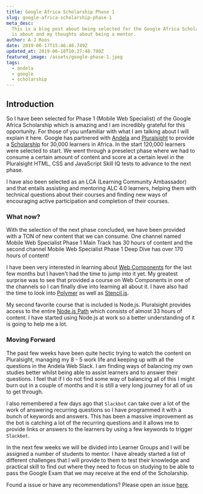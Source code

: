 ```yaml
---
title: Google Africa Scholarship Phase 1
slug: google-africa-scholarship-phase-1
meta_desc:
  This is a blog post about being selected for the Google Africa Scholarship Phase 1. I talk about what the scholarship
  is about and my thoughts about being a mentor.
author: A-J Roos
date: 2019-06-17T15:46:48.749Z
updated_at: 2019-06-18T10:27:48.780Z
featured_image: /assets/google-phase-1.jpeg
tags:
  - andela
  - google
  - scholarship
---
```


## Introduction

So I have been selected for Phase 1 (Mobile Web Specialist) of the Google Africa Scholarship which is amazing and I am
incredibly grateful for this opportunity. For those of you unfamiliar with what I am talking about I will explain it
here. Google has partnered with [Andela](https://andela.com) and [Pluralsight](http://pluralsight.com) to provide a
[Scholarship](https://africa.googleblog.com/2019/04/advance-your-career-with-google-africa.html) for 30,000 learners in
Africa. In the start 120,000 learners were selected to start. We went through a preselect phase where we had to consume
a certain amount of content and score at a certain level in the Pluralsight HTML, CSS and JavaScript Skill IQ tests to
advance to the next phase.

I have also been selected as an LCA (Learning Community Ambassador) and that entails assisting and mentoring ALC 4.0
learners, helping them with technical questions about their courses and finding new ways of encouraging active
participation and completion of their courses.

### What now?

With the selection of the next phase concluded, we have been provided with a TON of new content that we can consume. One
channel named Mobile Web Specialist Phase 1 Main Track has 30 hours of content and the second channel Mobile Web
Specialist Phase 1 Deep Dive has over 170 hours of content!

I have been very interested in learning about [Web Components](https://www.webcomponents.org/) for the last few months
but I haven't had the time to jump into it yet. My greatest surprise was to see that provided a course on Web Components
in one of the channels so I can finally dive into learning all about it. I have also had the time to look into
[Polymer](https://www.polymer-project.org/) as well as [Stencil.js](https://stenciljs.com/).

My second favorite course that is included is Node.js. Pluralsight provides access to the entire
[Node.js Path](https://www.pluralsight.com/paths/node-js) which consists of almost 33 hours of content. I have started
using Node.js at work so a better understanding of it is going to help me a lot.

### Moving Forward

The past few weeks have been quite hectic trying to watch the content on Pluralsight, managing my 8 - 5 work life and
keeping up with all the questions in the Andela Web Slack. I am finding ways of balancing my own studies better whilst
being able to assist learners and to answer their questions. I feel that if I do not find some way of balancing all of
this I might burn out in a couple of months and it is still a very long journey for all of us to get through.

I also remembered a few days ago that `Slackbot` can take over a lot of the work of answering recurring questions so I
have programmed it with a bunch of keywords and answers. This has been a massive improvement as the bot is catching a
lot of the recurring questions and it allows me to provide links or answers to the learners by using a few keywords to
trigger `Slackbot`.

In the next few weeks we will be divided into Learner Groups and I will be assigned a number of students to mentor. I
have already started a list of different challenges that I will provide to them to test their knowledge and practical
skill to find out where they need to focus on studying to be able to pass the Google Exam that we may receive at the end
of the Scholarship.

Found a issue or have any recommendations? Please open an issue
[here](https://github.com/Asjas/Personal-Website/issues).
